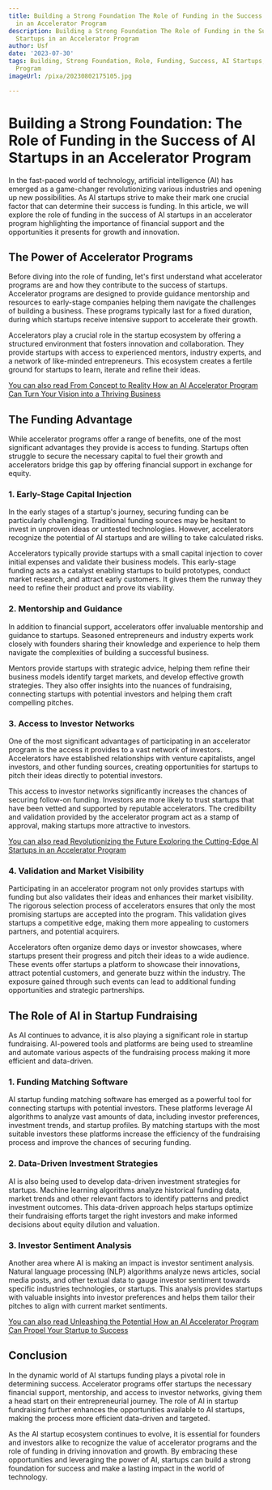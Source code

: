 ```yaml
---
title: Building a Strong Foundation The Role of Funding in the Success of AI Startups
  in an Accelerator Program
description: Building a Strong Foundation The Role of Funding in the Success of AI
  Startups in an Accelerator Program
author: Usf
date: '2023-07-30'
tags: Building, Strong Foundation, Role, Funding, Success, AI Startups, Accelerator
  Program
imageUrl: /pixa/20230802175105.jpg

---
```

# Building a Strong Foundation: The Role of  Funding in the Success of AI Startups in an Accelerator Program

In the fast-paced world of  technology, artificial intelligence  (AI) has emerged  as a game-changer revolutionizing  various  industries and opening up new possibilities. As AI startups strive to make  their mark one crucial factor that can determine their success is funding. In this article, we will explore  the role of funding in the success of AI startups in an accelerator program highlighting the importance of financial support and the opportunities it presents for growth and innovation.

## The Power of Accelerator Programs

Before diving into the role of  funding, let's  first  understand what accelerator programs are and how they contribute to the success of startups. Accelerator programs are  designed to provide guidance mentorship and resources to early-stage companies  helping them navigate the  challenges of building a business. These programs  typically last for a fixed duration, during which startups receive intensive support to accelerate their growth.

Accelerators play a crucial role  in  the startup  ecosystem by offering a structured environment that fosters innovation and collaboration. They provide startups with access to experienced mentors, industry experts, and a  network of like-minded entrepreneurs. This ecosystem creates a fertile ground for startups to learn, iterate and refine their ideas.

[You can also read From Concept to Reality How an AI Accelerator Program Can Turn Your Vision into a Thriving Business](From%20Concept%20to%20Reality%20How%20an%20AI%20Accelerator%20Program%20Can%20Turn%20Your%20Vision%20into%20a%20Thriving%20Business)


## The Funding Advantage

While accelerator programs offer a range  of benefits, one of the most significant advantages they provide is access to funding. Startups often struggle to  secure the necessary capital to fuel their  growth and accelerators bridge this gap by offering financial support in exchange for equity.

### 1. Early-Stage  Capital Injection

In the early stages of a startup's journey, securing funding can be particularly challenging. Traditional funding sources may  be hesitant to invest in  unproven ideas or untested technologies. However, accelerators recognize the potential of AI startups and are willing to take calculated risks.

Accelerators typically  provide startups with a small  capital injection to cover initial expenses  and validate their business models. This early-stage funding acts as a catalyst enabling  startups to  build prototypes, conduct market research, and attract early customers. It gives them  the runway they  need to refine  their product and prove its  viability.

###  2.  Mentorship  and Guidance

In addition to financial support, accelerators offer invaluable mentorship  and  guidance to startups. Seasoned entrepreneurs and industry experts  work closely with founders  sharing their knowledge  and experience to  help them navigate the complexities of building a successful business.

Mentors  provide startups with strategic advice, helping them refine their business models identify target markets, and develop effective growth strategies. They also offer insights into the  nuances of fundraising, connecting startups with potential  investors  and helping them craft compelling pitches.

### 3. Access to Investor Networks

One of the most significant  advantages of participating in an accelerator program is the access it provides to a vast network of investors. Accelerators have  established relationships with  venture capitalists, angel investors, and other funding sources,  creating  opportunities for  startups  to pitch their ideas directly to potential investors.

This access to investor networks significantly increases the  chances of securing follow-on funding. Investors are more likely  to trust startups that have been vetted and supported by reputable accelerators. The credibility and validation provided by  the accelerator  program act as a stamp of  approval, making  startups more attractive to  investors.

[You can also read  Revolutionizing the Future Exploring the Cutting-Edge AI Startups in an Accelerator Program](Revolutionizing%20the%20Future%20Exploring%20the%20Cutting-Edge%20AI%20Startups%20in%20an%20Accelerator%20Program)


### 4. Validation and Market Visibility

Participating in an accelerator program not only provides startups with funding but also validates their ideas and enhances their  market visibility.  The rigorous selection process of accelerators ensures that  only the most promising startups are accepted into  the  program. This validation gives startups a competitive edge, making them more appealing to customers  partners, and  potential acquirers.

Accelerators often organize demo days or investor showcases, where startups present their  progress  and pitch their ideas to a wide audience. These events offer  startups a platform to showcase  their innovations, attract potential customers, and  generate buzz within the industry. The exposure  gained through such events can lead to additional funding  opportunities and strategic partnerships.

## The Role of AI in  Startup  Fundraising

As AI  continues to advance, it is also  playing a significant role in startup fundraising. AI-powered tools and platforms are being used to streamline and automate various  aspects of the fundraising  process making it more efficient and data-driven.

### 1. Funding Matching Software

AI startup funding matching software has emerged as a powerful  tool for  connecting  startups with potential investors. These platforms leverage AI algorithms to analyze vast amounts of data, including investor preferences, investment trends, and startup profiles. By matching startups with the most suitable investors these platforms increase the efficiency of the fundraising process and improve  the chances of securing funding.

### 2. Data-Driven Investment Strategies

AI is  also being used to develop data-driven investment strategies  for startups. Machine learning algorithms analyze historical funding data, market trends and other relevant factors to identify patterns and predict investment outcomes. This data-driven approach helps startups optimize their fundraising efforts target  the right investors and make informed decisions about equity dilution and valuation.

### 3. Investor Sentiment Analysis

Another area where  AI is making an impact is investor sentiment analysis. Natural  language processing (NLP) algorithms analyze news articles, social media posts, and other textual data to gauge investor sentiment towards  specific industries technologies, or startups. This analysis provides startups with valuable insights  into investor preferences and helps them tailor their pitches to align with current market sentiments.

[You can also read Unleashing the Potential  How an  AI  Accelerator Program Can Propel Your Startup to Success](Unleashing%20the%20Potential%20How%20an%20AI%20Accelerator%20Program%20Can%20Propel%20Your%20Startup%20to%20Success)


## Conclusion

In  the dynamic world of  AI startups funding plays  a pivotal role in determining success. Accelerator programs offer  startups the necessary financial support, mentorship, and access to investor networks, giving them a head start on their entrepreneurial  journey. The role of AI in startup fundraising further enhances the opportunities available to AI startups, making the process more efficient data-driven and targeted.

As the AI startup ecosystem continues to evolve, it is essential for founders and investors alike to  recognize  the value of accelerator programs and the role of funding in driving innovation and growth. By embracing these opportunities and leveraging the power of AI,  startups can build a strong foundation for success and make a lasting impact in the world of technology.